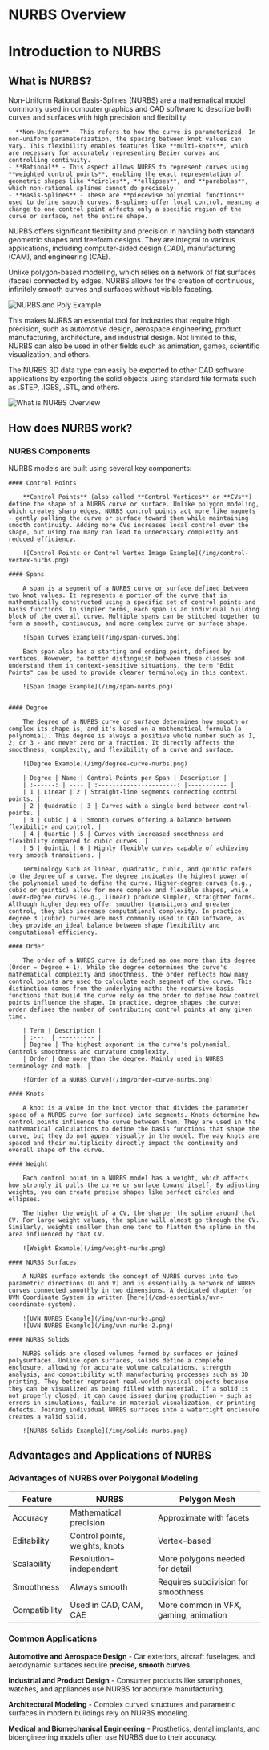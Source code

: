 # NURBS Overview

# Introduction to NURBS

## What is NURBS?

Non-Uniform Rational Basis-Splines (NURBS) are a mathematical model commonly used in computer graphics and CAD software to describe both curves and surfaces with high precision and flexibility. 

    - **Non-Uniform** - This refers to how the curve is parameterized. In non-uniform parameterization, the spacing between knot values can vary. This flexibility enables features like **multi-knots**, which are necessary for accurately representing Bezier curves and controlling continuity.
    - **Rational** - This aspect allows NURBS to represent curves using **weighted control points**, enabling the exact representation of geometric shapes like **circles**, **ellipses**, and **parabolas**, which non-rational splines cannot do precisely.
    - **Basis-Splines** - These are **piecewise polynomial functions** used to define smooth curves. B-splines offer local control, meaning a change to one control point affects only a specific region of the curve or surface, not the entire shape.

NURBS offers significant flexibility and precision in handling both standard geometric shapes and freeform designs. They are integral to various applications, including computer-aided design (CAD), manufacturing (CAM), and engineering (CAE).
   
Unlike polygon-based modelling, which relies on a network of flat surfaces (faces) connected by edges, NURBS allows for the creation of continuous, infinitely smooth curves and surfaces without visible faceting.

![NURBS and Poly Example](/img/nurbs-vs-poly.png)

This makes NURBS an essential tool for industries that require high precision, such as automotive design, aerospace engineering, product manufacturing, architecture, and industrial design. Not limited to this, NURBS can also be used in other fields such as animation, games, scientific visualization, and others.

The NURBS 3D data type can easily be exported to other CAD software applications by exporting the solid objects using standard file formats such as .STEP, .IGES, .STL, and others. 

![What is NURBS Overview](/img/nurbs-overview-01.png)

## How does NURBS work?

### NURBS Components

NURBS models are built using several key components:

    #### Control Points   
        
        **Control Points** (also called **Control-Vertices** or **CVs**) define the shape of a NURBS curve or surface. Unlike polygon modeling, which creates sharp edges, NURBS control points act more like magnets - gently pulling the curve or surface toward them while maintaining smooth continuity. Adding more CVs increases local control over the shape, but using too many can lead to unnecessary complexity and reduced efficiency.

        ![Control Points or Control Vertex Image Example](/img/control-vertex-nurbs.png)

    #### Spans    

        A span is a segment of a NURBS curve or surface defined between two knot values. It represents a portion of the curve that is mathematically constructed using a specific set of control points and basis functions. In simpler terms, each span is an individual building block of the overall curve. Multiple spans can be stitched together to form a smooth, continuous, and more complex curve or surface shape. 

        ![Span Curves Example](/img/span-curves.png)

        Each span also has a starting and ending point, defined by vertices. However, to better distinguish between these classes and understand them in context-sensitive situations, the term "Edit Points" can be used to provide clearer terminology in this context.

        ![Span Image Example](/img/span-nurbs.png)


    #### Degree  
        
        The degree of a NURBS curve or surface determines how smooth or complex its shape is, and it's based on a mathematical formula (a polynomial). This degree is always a positive whole number such as 1, 2, or 3 - and never zero or a fraction. It directly affects the smoothness, complexity, and flexibility of a curve and surface.
     
        ![Degree Example](/img/degree-curve-nurbs.png)

        | Degree | Name | Control-Points per Span | Description |
        | :------: | ---- | :----------------------: |----------- | 
        | 1 | Linear | 2 | Straight-line segments connecting control points. | 
        | 2 | Quadratic | 3 | Curves with a single bend between control-points. | 
        | 3 | Cubic | 4 | Smooth curves offering a balance between flexibility and control. | 
        | 4 | Quartic | 5 | Curves with increased smoothness and flexibility compared to cubic curves. | 
        | 5 | Quintic | 6 | Highly flexible curves capable of achieving very smooth transitions. |

        Terminology such as linear, quadratic, cubic, and quintic refers to the degree of a curve. The degree indicates the highest power of the polynomial used to define the curve. Higher-degree curves (e.g., cubic or quintic) allow for more complex and flexible shapes, while lower-degree curves (e.g., linear) produce simpler, straighter forms. Although higher degrees offer smoother transitions and greater control, they also increase computational complexity. In practice, degree 3 (cubic) curves are most commonly used in CAD software, as they provide an ideal balance between shape flexibility and computational efficiency.

    #### Order

        The order of a NURBS curve is defined as one more than its degree (Order = Degree + 1). While the degree determines the curve's mathematical complexity and smoothness, the order reflects how many control points are used to calculate each segment of the curve. This distinction comes from the underlying math: the recursive basis functions that build the curve rely on the order to define how control points influence the shape. In practice, degree shapes the curve; order defines the number of contributing control points at any given time.

        | Term | Description |
        | :---: | ---------- | 
        | Degree | The highest exponent in the curve's polynomial. Controls smoothness and curvature complexity. | 
        | Order | One more than the degree. Mainly used in NURBS terminology and math. | 

        ![Order of a NURBS Curve](/img/order-curve-nurbs.png)

    #### Knots  

        A knot is a value in the knot vector that divides the parameter space of a NURBS curve (or surface) into segments. Knots determine how control points influence the curve between them. They are used in the mathematical calculations to define the basis functions that shape the curve, but they do not appear visually in the model. The way knots are spaced and their multiplicity directly impact the continuity and overall shape of the curve.

    #### Weight 

        Each control point in a NURBS model has a weight, which affects how strongly it pulls the curve or surface toward itself. By adjusting weights, you can create precise shapes like perfect circles and ellipses. 

        The higher the weight of a CV, the sharper the spline around that CV. For large weight values, the spline will almost go through the CV. Similarly, weights smaller than one tend to flatten the spline in the area influenced by that CV.

        ![Weight Example](/img/weight-nurbs.png)

    #### NURBS Surfaces

        A NURBS surface extends the concept of NURBS curves into two parametric directions (U and V) and is essentially a network of NURBS curves connected smoothly in two dimensions. A dedicated chapter for UVN Coordinate System is written [here](/cad-essentials/uvn-coordinate-system).

        ![UVN NURBS Example](/img/uvn-nurbs.png)
        ![UVN NURBS Example](/img/uvn-nurbs-2.png)

    #### NURBS Solids

        NURBS solids are closed volumes formed by surfaces or joined polysurfaces. Unlike open surfaces, solids define a complete enclosure, allowing for accurate volume calculations, strength analysis, and compatibility with manufacturing processes such as 3D printing. They better represent real-world physical objects because they can be visualized as being filled with material. If a solid is not properly closed, it can cause issues during production - such as errors in simulations, failure in material visualization, or printing defects. Joining individual NURBS surfaces into a watertight enclosure creates a valid solid.

        ![NURBS Solids Example](/img/solids-nurbs.png)

## Advantages and Applications of NURBS

### Advantages of NURBS over Polygonal Modeling 

| Feature | NURBS | Polygon Mesh |
| ------- | ----- | ------------ |
| Accuracy | Mathematical precision | Approximate with facets |
| Editability | Control points, weights, knots | Vertex-based |
| Scalability | Resolution-independent | More polygons needed for detail |
| Smoothness | Always smooth | Requires subdivision for smoothness |
| Compatibility | Used in CAD, CAM, CAE | More common in VFX, gaming, animation |

### Common Applications 

**Automotive and Aerospace Design** - Car exteriors, aircraft fuselages, and aerodynamic surfaces require **precise, smooth curves**.

**Industrial and Product Design** - Consumer products like smartphones, watches, and appliances use NURBS for accurate manufacturing.

**Architectural Modeling** - Complex curved structures and parametric surfaces in modern buildings rely on NURBS modeling. 

**Medical and Biomechanical Engineering** - Prosthetics, dental implants, and bioengineering models often use NURBS due to their accuracy. 
